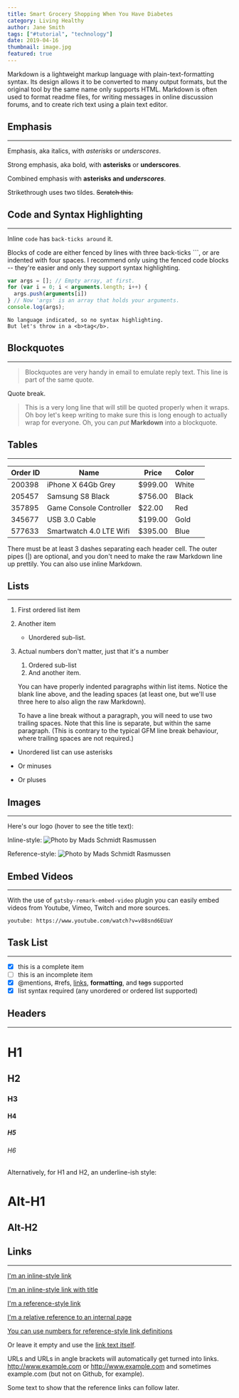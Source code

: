 ```yaml
---
title: Smart Grocery Shopping When You Have Diabetes
category: Living Healthy
author: Jane Smith
tags: ["#tutorial", "technology"]
date: 2019-04-16
thumbnail: image.jpg
featured: true
---
```


Markdown is a lightweight markup language with plain-text-formatting syntax. Its design allows it to be converted to many output formats, but the original tool by the same name only supports HTML. Markdown is often used to format readme files, for writing messages in online discussion forums, and to create rich text using a plain text editor.

## Emphasis
---

Emphasis, aka italics, with *asterisks* or _underscores_.

Strong emphasis, aka bold, with **asterisks** or __underscores__.

Combined emphasis with **asterisks and _underscores_**.

Strikethrough uses two tildes. ~~Scratch this.~~

## Code and Syntax Highlighting
---

Inline `code` has `back-ticks around` it.

Blocks of code are either fenced by lines with three back-ticks ```, or are indented with four spaces. I recommend only using the fenced code blocks -- they're easier and only they support syntax highlighting.

```javascript
var args = []; // Empty array, at first.
for (var i = 0; i < arguments.length; i++) {
  args.push(arguments[i])
} // Now 'args' is an array that holds your arguments.
console.log(args);
```

```
No language indicated, so no syntax highlighting.
But let's throw in a <b>tag</b>.
```

## Blockquotes
---

> Blockquotes are very handy in email to emulate reply text.
> This line is part of the same quote.

Quote break.

> This is a very long line that will still be quoted properly when it wraps. Oh boy let's keep writing to make sure this is long enough to actually wrap for everyone. Oh, you can *put* **Markdown** into a blockquote.

## Tables
---

| Order ID | Name                    | Price   | Color |   |
|----------|-------------------------|---------|-------|---|
| 200398   | iPhone X 64Gb Grey      | $999.00 | White |   |
| 205457   | Samsung S8 Black        | $756.00 | Black |   |
| 357895   | Game Console Controller | $22.00  | Red   |   |
| 345677   | USB 3.0 Cable           | $199.00 | Gold  |   |
| 577633   | Smartwatch 4.0 LTE Wifi | $395.00 | Blue  |   |

There must be at least 3 dashes separating each header cell.
The outer pipes (|) are optional, and you don't need to make the
raw Markdown line up prettily. You can also use inline Markdown.

## Lists
---

1. First ordered list item
2. Another item
   * Unordered sub-list.

1. Actual numbers don't matter, just that it's a number
   1. Ordered sub-list
   4. And another item.

   You can have properly indented paragraphs within list items. Notice the blank line above, and the leading spaces (at least one, but we'll use three here to also align the raw Markdown).

   To have a line break without a paragraph, you will need to use two trailing spaces.
   Note that this line is separate, but within the same paragraph.
   (This is contrary to the typical GFM line break behaviour, where trailing spaces are not required.)

* Unordered list can use asterisks
- Or minuses
+ Or pluses

## Images
---

Here's our logo (hover to see the title text):

Inline-style:
![Photo by Mads Schmidt Rasmussen](./image-markdown.jpg "Photo by Mads Schmidt Rasmussen on Unsplash")

Reference-style:
![Photo by Mads Schmidt Rasmussen][photo]

[photo]: ./image-markdown.jpg "Photo by Mads Schmidt Rasmussen on Unsplash"

## Embed Videos
---

With the use of `gatsby-remark-embed-video` plugin you can easily embed videos from Youtube, Vimeo, Twitch and more sources.

`youtube: https://www.youtube.com/watch?v=v88snd6EUaY`

## Task List
---

- [x] this is a complete item
- [ ] this is an incomplete item
- [x] @mentions, #refs, [links](),
**formatting**, and <del>tags</del>
supported
- [x] list syntax required (any
unordered or ordered list
supported)

## Headers
---

# H1
## H2
### H3
#### H4
##### H5
###### H6

Alternatively, for H1 and H2, an underline-ish style:

Alt-H1
======

Alt-H2
------

## Links
---

[I'm an inline-style link](https://www.google.com)

[I'm an inline-style link with title](https://www.google.com "Google's Homepage")

[I'm a reference-style link][Arbitrary case-insensitive reference text]

[I'm a relative reference to an internal page](../contact)

[You can use numbers for reference-style link definitions][1]

Or leave it empty and use the [link text itself].

URLs and URLs in angle brackets will automatically get turned into links.
http://www.example.com or <http://www.example.com> and sometimes
example.com (but not on Github, for example).

Some text to show that the reference links can follow later.

[arbitrary case-insensitive reference text]: https://www.mozilla.org
[1]: http://slashdot.org
[link text itself]: http://www.reddit.com

